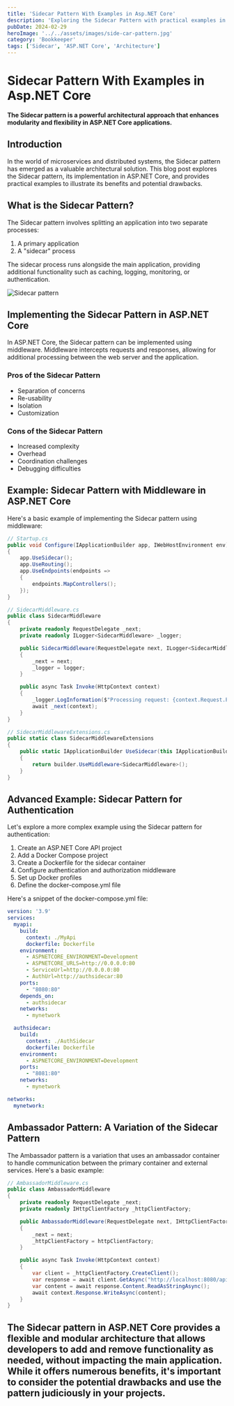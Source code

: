 ```yaml
---
title: 'Sidecar Pattern With Examples in Asp.NET Core'
description: 'Exploring the Sidecar Pattern with practical examples in ASP.NET Core'
pubDate: 2024-02-29
heroImage: '../../assets/images/side-car-pattern.jpg'
category: 'Bookkeeper'
tags: ['Sidecar', 'ASP.NET Core', 'Architecture']
---
```


# Sidecar Pattern With Examples in Asp.NET Core

**The Sidecar pattern is a powerful architectural approach that enhances modularity and flexibility in ASP.NET Core applications.**

## Introduction

In the world of microservices and distributed systems, the Sidecar pattern has emerged as a valuable architectural solution. This blog post explores the Sidecar pattern, its implementation in ASP.NET Core, and provides practical examples to illustrate its benefits and potential drawbacks.

## What is the Sidecar Pattern?

The Sidecar pattern involves splitting an application into two separate processes:
1. A primary application
2. A "sidecar" process

The sidecar process runs alongside the main application, providing additional functionality such as caching, logging, monitoring, or authentication.

![Sidecar pattern](https://miro.medium.com/v2/resize:fit:1400/1*BradCRNTX2go18qcCBNtZQ.png)

## Implementing the Sidecar Pattern in ASP.NET Core

In ASP.NET Core, the Sidecar pattern can be implemented using middleware. Middleware intercepts requests and responses, allowing for additional processing between the web server and the application.

### Pros of the Sidecar Pattern

- Separation of concerns
- Re-usability
- Isolation
- Customization

### Cons of the Sidecar Pattern

- Increased complexity
- Overhead
- Coordination challenges
- Debugging difficulties

## Example: Sidecar Pattern with Middleware in ASP.NET Core

Here's a basic example of implementing the Sidecar pattern using middleware:


```csharp
// Startup.cs
public void Configure(IApplicationBuilder app, IWebHostEnvironment env)
{
    app.UseSidecar();
    app.UseRouting();
    app.UseEndpoints(endpoints =>
    {
        endpoints.MapControllers();
    });
}

// SidecarMiddleware.cs
public class SidecarMiddleware
{
    private readonly RequestDelegate _next;
    private readonly ILogger<SidecarMiddleware> _logger;

    public SidecarMiddleware(RequestDelegate next, ILogger<SidecarMiddleware> logger)
    {
        _next = next;
        _logger = logger;
    }

    public async Task Invoke(HttpContext context)
    {
        _logger.LogInformation($"Processing request: {context.Request.Path}");
        await _next(context);
    }
}

// SidecarMiddlewareExtensions.cs
public static class SidecarMiddlewareExtensions
{
    public static IApplicationBuilder UseSidecar(this IApplicationBuilder builder)
    {
        return builder.UseMiddleware<SidecarMiddleware>();
    }
}
```

## Advanced Example: Sidecar Pattern for Authentication

Let's explore a more complex example using the Sidecar pattern for authentication:

1. Create an ASP.NET Core API project
2. Add a Docker Compose project
3. Create a Dockerfile for the sidecar container
4. Configure authentication and authorization middleware
5. Set up Docker profiles
6. Define the docker-compose.yml file

Here's a snippet of the docker-compose.yml file:

```yaml
version: '3.9'
services:
  myapi:
    build:
      context: ./MyApi
      dockerfile: Dockerfile
    environment:
      - ASPNETCORE_ENVIRONMENT=Development
      - ASPNETCORE_URLS=http://0.0.0.0:80
      - ServiceUrl=http://0.0.0.0:80
      - AuthUrl=http://authsidecar:80
    ports:
      - "8080:80"
    depends_on:
      - authsidecar
    networks:
      - mynetwork

  authsidecar:
    build:
      context: ./AuthSidecar
      dockerfile: Dockerfile
    environment:
      - ASPNETCORE_ENVIRONMENT=Development
    ports:
      - "8081:80"
    networks:
      - mynetwork

networks:
  mynetwork:
```

## Ambassador Pattern: A Variation of the Sidecar Pattern

The Ambassador pattern is a variation that uses an ambassador container to handle communication between the primary container and external services. Here's a basic example:

```csharp
// AmbassadorMiddleware.cs
public class AmbassadorMiddleware
{
    private readonly RequestDelegate _next;
    private readonly IHttpClientFactory _httpClientFactory;

    public AmbassadorMiddleware(RequestDelegate next, IHttpClientFactory httpClientFactory)
    {
        _next = next;
        _httpClientFactory = httpClientFactory;
    }

    public async Task Invoke(HttpContext context)
    {
        var client = _httpClientFactory.CreateClient();
        var response = await client.GetAsync("http://localhost:8080/api/values");
        var content = await response.Content.ReadAsStringAsync();
        await context.Response.WriteAsync(content);
    }
}
```

The Sidecar pattern in ASP.NET Core provides a flexible and modular architecture that allows developers to add and remove functionality as needed, without impacting the main application. While it offers numerous benefits, it's important to consider the potential drawbacks and use the pattern judiciously in your projects.
---
